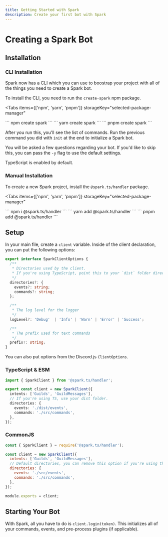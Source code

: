 ```yaml
---
title: Getting Started with Spark
description: Create your first bot with Spark
---
```



# Creating a Spark Bot

## Installation

### CLI Installation

Spark now has a CLI which you can use to boostrap your project with all of the things you need to create a Spark bot.

To install the CLI, you need to run the `create-spark` npm package.

<Tabs
  items={['npm', 'yarn', 'pnpm']}
  storageKey="selected-package-manager"
>
  <Tab>
    ```
    npm create spark
    ```
  </Tab>
  <Tab>
    ```
    yarn create spark
    ```
  </Tab>
  <Tab>
    ```
    pnpm create spark
    ```
  </Tab>
</Tabs>

After you run this, you'll see the list of commands. Run the previous command you did with `init` at the end to initialize a Spark bot.

You will be asked a few questions regarding your bot. If you'd like to skip this, you can pass the `-y` flag to use the default settings.

<Callout>TypeScript is enabled by default.</Callout>

### Manual Installation

To create a new Spark project, install the `@spark.ts/handler` package.

<Tabs
  items={['npm', 'yarn', 'pnpm']}
  storageKey="selected-package-manager"
>
  <Tab>
    ```
    npm i @spark.ts/handler
    ```
  </Tab>
  <Tab>
    ```
    yarn add @spark.ts/handler
    ```
  </Tab>
  <Tab>
    ```
    pnpm add @spark.ts/handler
    ```
  </Tab>
</Tabs>

## Setup

In your main file, create a `client` variable.
Inside of the client declaration, you can put the following options:

```ts
export interface SparkClientOptions {
  /**
   * Directories used by the client.
   * If you're using TypeScript, point this to your `dist` folder directories!
   */
  directories?: {
    events?: string;
    commands?: string;
  };

  /**
   * The log level for the logger
   */
  logLevel?: 'Debug'  | 'Info' | 'Warn' | 'Error' | 'Success';

  /**
   * The prefix used for text commands
   */
  prefix?: string;
}
```

You can also put options from the Discord.js `ClientOptions`.

### TypeScript & ESM

```ts filename="src/index.ts" copy
import { SparkClient } from '@spark.ts/handler';

export const client = new SparkClient({
  intents: ['Guilds', 'GuildMessages'],
  // If you're using TS, use your dist folder.
  directories: {
    events: './dist/events',
    commands: './src/commands',
  },
});
```

### CommonJS

```js filename="src/index.js" copy
const { SparkClient } = require('@spark.ts/handler');

const client = new SparkClient({
  intents: ['Guilds', 'GuildMessages'],
  // Default directories, you can remove this option if you're using these.
  directories: {
    events: './src/events',
    commands: './src/commands',
  },
});

module.exports = client;
```

## Starting Your Bot

With Spark, all you have to do is `client.login(token)`.
This initializes all of your commands, events, and pre-process plugins (if applicable).
